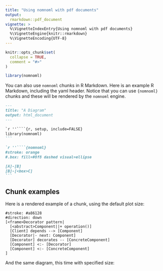 ```yaml
---
title: "Using nomnoml with pdf documents"
output: 
  rmarkdown::pdf_document
vignette: >
  %\VignetteIndexEntry{Using nomnoml with pdf documents}
  %\VignetteEngine{knitr::rmarkdown}
  %\VignetteEncoding{UTF-8}
---
```


```r
knitr::opts_chunk$set(
  collapse = TRUE,
  comment = "#>"
)
```

```r
library(nomnoml)
```


You can also use `nomnoml` chunks in R Markdown.  Here is an example R Markdown, including the yaml header.  Notice that you can use `{nomnoml}` chunks and these will be rendered by the `nomnoml` engine.

````markdown
---
title: "A Diagram"
output: html_document
---

`r ''````{r, setup, include=FALSE}
library(nomnoml)
```

`r ''````{nomnoml}
#stroke: orange
#.box: fill=#8f8 dashed visual=ellipse

[A]-[B]
[B]-[<box>C]
```
````

## Chunk examples

Here is a rendered example of a chunk, using the default plot size:


```nomnoml
#stroke: #a86128
#direction: down
[<frame>Decorator pattern|
  [<abstract>Component||+ operation()]
  [Client] depends --> [Component]
  [Decorator|- next: Component]
  [Decorator] decorates -- [ConcreteComponent]
  [Component] <:- [Decorator]
  [Component] <:- [ConcreteComponent]
]
```


And the same diagram, this time with specified size:


